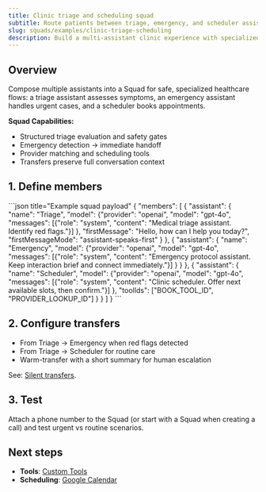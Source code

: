 ```yaml
---
title: Clinic triage and scheduling squad
subtitle: Route patients between triage, emergency, and scheduler assistants with context-preserving transfers
slug: squads/examples/clinic-triage-scheduling
description: Build a multi-assistant clinic experience with specialized assistants for triage, emergency handling, and scheduling using Squads.
---
```


## Overview

Compose multiple assistants into a Squad for safe, specialized healthcare flows: a triage assistant assesses symptoms, an emergency assistant handles urgent cases, and a scheduler books appointments.

**Squad Capabilities:**
* Structured triage evaluation and safety gates
* Emergency detection → immediate handoff
* Provider matching and scheduling tools
* Transfers preserve full conversation context

## 1. Define members

<CodeBlocks>
```json title="Example squad payload"
{
  "members": [
    { "assistant": { "name": "Triage", "model": {"provider": "openai", "model": "gpt-4o", "messages": [{"role": "system", "content": "Medical triage assistant. Identify red flags."}] }, "firstMessage": "Hello, how can I help you today?", "firstMessageMode": "assistant-speaks-first" } },
    { "assistant": { "name": "Emergency", "model": {"provider": "openai", "model": "gpt-4o", "messages": [{"role": "system", "content": "Emergency protocol assistant. Keep interaction brief and connect immediately."}] } } },
    { "assistant": { "name": "Scheduler", "model": {"provider": "openai", "model": "gpt-4o", "messages": [{"role": "system", "content": "Clinic scheduler. Offer next available slots, then confirm."}] }, "toolIds": ["BOOK_TOOL_ID", "PROVIDER_LOOKUP_ID"] } }
  ]
}
```
</CodeBlocks>

## 2. Configure transfers

- From Triage → Emergency when red flags detected
- From Triage → Scheduler for routine care
- Warm-transfer with a short summary for human escalation

See: [Silent transfers](/squads/silent-transfers).

## 3. Test

Attach a phone number to the Squad (or start with a Squad when creating a call) and test urgent vs routine scenarios.

## Next steps

- **Tools**: [Custom Tools](/tools/custom-tools)
- **Scheduling**: [Google Calendar](/tools/google-calendar)

